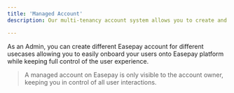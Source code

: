```yaml
---
title: 'Managed Account'
description: Our multi-tenancy account system allows you to create and manage fully seperate Easepay accounts on behalf of your platform's users in a completely transparent way.

---
```

>
As an Admin, you can create different Easepay account for different usecases allowing you to easily onboard your users onto Easepay platform while keeping full control of the user experience. 
>
> A managed account on Easepay is only visible to the account owner, keeping you in control of all user interactions.


